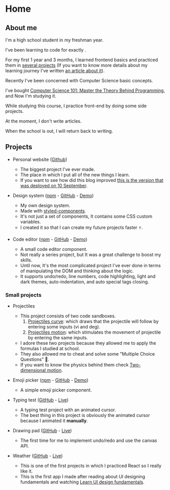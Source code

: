 

# Home

## About me

I'm a high school student in my freshman year.

I've been learning to code for exactly <strong id="learning-from"></strong>.

For my first 1 year and 3 months, I learned frontend basics and practiced them in [several projects](https://github.com/yosefbeder?tab=repositories) (If you want to know more details about my learning journey I've written [an article about it](/articles/reflecting-on-my-first-1500-hours-of-coding)).

Recently I've been concerned with Computer Science basic concepts.

I've bought [Computer Science 101: Master the Theory Behind Programming](https://www.udemy.com/course/computer-science-101-master-the-theory-behind-programming/), and Now I'm studying it.

While studying this course, I practice front-end by doing some side projects.

At the moment, I don't write articles.

When the school is out, I will return back to writing.

## Projects

- Personal website ([Github](https://github.com/yosefbeder/my-personal-website))

  - The biggest project I've ever made.
  - The place in which I put all of the new things I learn.
  - If you want to see how did this blog improved [this is the version that was deployed on 10 September](https://my-personal-website-cspvogaeu-yosefbeder.vercel.app/).

- Design system ([npm](https://www.npmjs.com/package/@yosefbeder/design-system) - [GitHub](https://github.com/yosefbeder/design-system) - [Demo](https://yosefbeder.github.io/design-system/))

  - My own design system.
  - Made with [styled-components](https://styled-components.com/).
  - It's not just a set of components, It contains some CSS custom variables.
  - I created it so that I can create my future projects faster ⚡.

- Code editor ([npm](https://www.npmjs.com/package/@yosefbeder/react-throwcode) - [GitHub](https://github.com/yosefbeder/react-throwcode) - [Demo](https://yosefbeder.github.io/react-throwcode/))

  - A small code editor component.
  - Not really a series project, but It was a great challenge to boost my skills.
  - Until now, It's the most complicated project I've ever done in terms of manipulating the DOM and thinking about the logic.
  - It supports undo/redo, line numbers, code highlighting, light and dark themes, auto-indentation, and auto special tags closing.

### Small projects

- Projectiles

  - This project consists of two code sandboxes.
    1. [Projectiles curve](https://codesandbox.io/s/projectiles-curve-phhll): which draws that the projectile will follow by entering some inputs (vi and deg).
    2. [Projectiles motion](https://codesandbox.io/s/projectile-motion-l0tlr?file=/src/App.js): which stimulates the movement of projectile by entering the same inputs.
  - I adore these two projects because they allowed me to apply the formulas I studied at school.
  - They also allowed me to cheat and solve some "Multiple Choice Questions" 🤫.
  - If you want to know the physics behind them check [Two-dimensional motion](https://www.khanacademy.org/science/physics/two-dimensional-motion).

- Emoji picker ([npm](https://www.npmjs.com/package/@yosefbeder/design-system) - [GitHub](https://github.com/yosefbeder/design-system) - [Demo](https://yosefbeder.github.io/design-system/))

  - A simple emoji picker component.

- Typing test ([GitHub](https://github.com/yosefbeder/typing-speed-test) - [Live](https://yosefbeder.github.io/typing-speed-test/))

  - A typing test project with an animated cursor.
  - The best thing in this project is obviously the animated cursor because I animated it **manually**.

- Drawing pad ([GitHub](https://github.com/yosefbeder/drawing-pad) - [Live](https://yosefbeder.github.io/drawing-pad/))

  - The first time for me to implement undo/redo and use the canvas API.

- Weather ([GitHub](https://github.com/yosefbeder/weather) - [Live](https://yosefbeder.github.io/weather/))

  - This is one of the first projects in which I practiced React so I really like it.
  - This is the first app I made after reading about UI designing fundamentals and watching [Learn UI design fundamentals](https://scrimba.com/learn/design).
